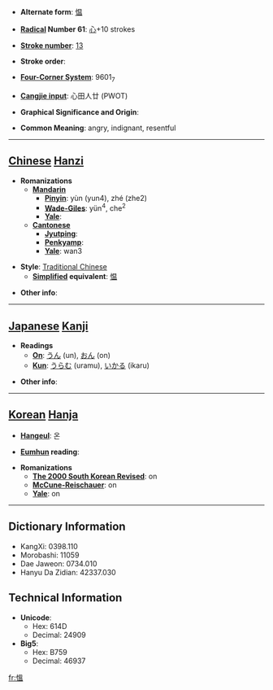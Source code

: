* '''Alternate form''': [[愠]]

* '''[[Wiktionary:Chinese radical index| Radical]] Number 61''': [[Wiktionary:Chinese radical index 心|心]]+10 strokes

* '''[[Wiktionary:Chinese total strokes index|Stroke number]]''': [[Wiktionary:Chinese total strokes index 13|13]]

* '''Stroke order''': 

* '''[[Wiktionary:Chinese four corner index|Four-Corner System]]''': 9601<sub>7</sub>

* '''[[Wiktionary:Chinese Cangjie index|Cangjie input]]''': 心田人廿 (PWOT)

* '''Graphical Significance and Origin''': 

* '''Common Meaning''': angry, indignant, resentful

----

== [[Chinese]] [[Hanzi]] ==

* '''Romanizations'''
** '''[[Mandarin]]'''
*** '''[[Pinyin]]''': yùn (yun4), zhé (zhe2)
*** '''[[Wade-Giles]]''': yün<sup>4</sup>, che<sup>2</sup>
*** '''[[Yale]]''': 
** '''[[Cantonese]]'''
*** '''[[Jyutping]]''':
*** '''[[Penkyamp]]''': 
*** '''[[Yale]]''': wan3

* '''Style''': [[Traditional Chinese]] 
** '''[[Simplified Chinese|Simplified]] equivalent''': [[愠]]

* '''Other info''': 

----

== [[Japanese]] [[Kanji]] ==

* '''Readings'''
** '''[[On]]''': [[うん]] (un), [[おん]] (on)
** '''[[Kun]]''': [[うらむ]] (uramu), [[いかる]] (ikaru)

* '''Other info''':  

----

== [[Korean]] [[Hanja]] ==

* '''[[Hangeul]]''': 온

* '''[[Eumhun]] reading''': 

* '''Romanizations'''
** '''[[The 2000 South Korean Revised Romanization|The 2000 South Korean Revised]]''': on
** '''[[McCune-Reischauer]]''': on
** '''[[Yale]]''': on

----

== Dictionary Information ==

* KangXi: 0398.110
* Morobashi: 11059
* Dae Jaweon: 0734.010
* Hanyu Da Zidian: 42337.030

== Technical Information ==

* '''Unicode''':
** Hex: 614D
** Decimal: 24909
* '''Big5''':
** Hex: B759
** Decimal: 46937

[[fr:慍]]